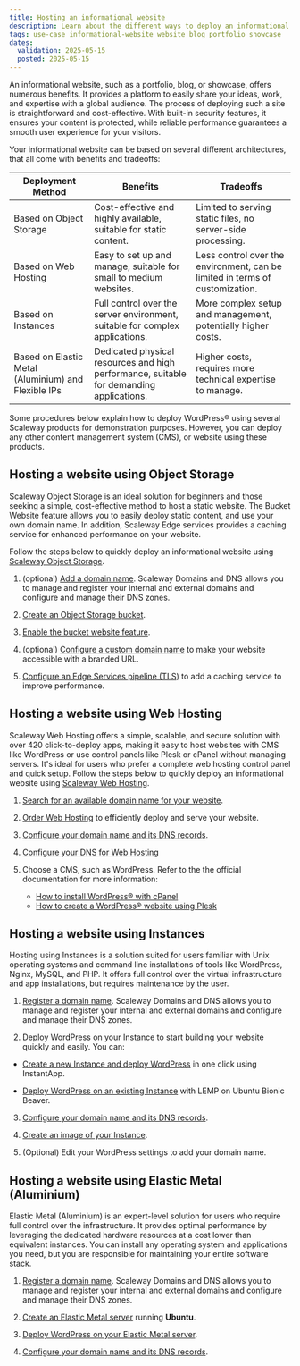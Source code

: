 ```yaml
---
title: Hosting an informational website
description: Learn about the different ways to deploy an informational website (blog, portfolio, showcase) with Scaleway.
tags: use-case informational-website website blog portfolio showcase
dates:
  validation: 2025-05-15
  posted: 2025-05-15
---
```


An informational website, such as a portfolio, blog, or showcase, offers numerous benefits. It provides a platform to easily share your ideas, work, and expertise with a global audience. The process of deploying such a site is straightforward and cost-effective. With built-in security features, it ensures your content is protected, while reliable performance guarantees a smooth user experience for your visitors.

Your informational website can be based on several different architectures, that all come with benefits and tradeoffs:

| Deployment Method       | Benefits                                      | Tradeoffs                            |
|-------------------------|-----------------------------------------------|--------------------------------------|
| Based on Object Storage | Cost-effective and highly available, suitable for static content. | Limited to serving static files, no server-side processing. |
| Based on Web Hosting    | Easy to set up and manage, suitable for small to medium websites. | Less control over the environment, can be limited in terms of customization. |
| Based on Instances      | Full control over the server environment, suitable for complex applications. | More complex setup and management, potentially higher costs. |
| Based on Elastic Metal (Aluminium) and Flexible IPs | Dedicated physical resources and high performance, suitable for demanding applications. | Higher costs, requires more technical expertise to manage. |

<Message type="note">
Some procedures below explain how to deploy WordPress® using several Scaleway products for demonstration purposes. However, you can deploy any other content management system (CMS), or website using these products.
</Message>

## Hosting a website using Object Storage

Scaleway Object Storage is an ideal solution for beginners and those seeking a simple, cost-effective method to host a static website. The Bucket Website feature allows you to easily deploy static content, and use your own domain name. In addition, Scaleway Edge services provides a caching service for enhanced performance on your website.

Follow the steps below to quickly deploy an informational website using [Scaleway Object Storage](/object-storage/).

1. (optional) [Add a domain name](/domains-and-dns/quickstart/#how-to-register-an-internal-domain/). Scaleway Domains and DNS allows you to manage and register your internal and external domains and configure and manage their DNS zones.

2. [Create an Object Storage bucket](/object-storage/how-to/create-a-bucket/).

3. [Enable the bucket website feature](/object-storage/how-to/use-bucket-website/).

4. (optional) [Configure a custom domain name](/tutorials/s3-customize-url-cname/) to make your website  accessible with a branded URL.

5. [Configure an Edge Services pipeline (TLS)](/edge-services/quickstart/) to add a caching service to improve performance.

## Hosting a website using Web Hosting

Scaleway Web Hosting offers a simple, scalable, and secure solution with over 420 click-to-deploy apps, making it easy to host websites with CMS like WordPress or use control panels like Plesk or cPanel without managing servers. It's ideal for users who prefer a complete web hosting control panel and quick setup. Follow the steps below to quickly deploy an informational website using [Scaleway Web Hosting](/webhosting/).

1. [Search for an available domain name for your website](/domains-and-dns/quickstart/#how-to-register-an-internal-domain/). 

2. [Order Web Hosting](/webhosting/how-to/order-webhosting/) to efficiently deploy and serve your website.

3. [Configure your domain name and its DNS records](/domains-and-dns/how-to/configure-dns-zones/).

4. [Configure your DNS for Web Hosting](/webhosting/quickstart/#how-to-configure-dns-for-web-hosting)

5. Choose a CMS, such as WordPress. Refer to the the official documentation for more information:
    - [How to install WordPress® with cPanel](https://docs.cpanel.net/knowledge-base/third-party/how-to-install-wordpress-with-cpanel/)
    - [How to create a WordPress® website using Plesk](https://www.plesk.com/blog/guides/how-to-create-a-wordpress-website/)

## Hosting a website using Instances	

Hosting using Instances is a solution suited for users familiar with Unix operating systems and command line installations of tools like WordPress, Nginx, MySQL, and PHP. It offers full control over the virtual infrastructure and app installations, but requires maintenance by the user.

1. [Register a domain name](/domains-and-dns/quickstart/#how-to-register-an-internal-domain/). Scaleway Domains and DNS allows you to manage and register your internal and external domains and configure and manage their DNS zones.

2. Deploy WordPress on your Instance to start building your website quickly and easily. You can:

  - [Create a new Instance and deploy WordPress](/tutorials/wordpress-instantapp/) in one click using InstantApp.

  - [Deploy WordPress on an existing Instance](/tutorials/wordpress-lemp-stack/) with LEMP on Ubuntu Bionic Beaver.

3. [Configure your domain name and its DNS records](/domains-and-dns/how-to/configure-dns-zones/).

4. [Create an image of your Instance](/instances/how-to/create-a-backup/).

5. (Optional) Edit your WordPress settings to add your domain name.

## Hosting a website using Elastic Metal (Aluminium)

Elastic Metal (Aluminium) is an expert-level solution for users who require full control over the infrastructure. It provides optimal performance by leveraging the dedicated hardware resources at a cost lower than equivalent instances. You can install any operating system and applications you need, but you are responsible for maintaining your entire software stack.

1. [Register a domain name](/domains-and-dns/quickstart/#how-to-register-an-internal-domain/). Scaleway Domains and DNS allows you to manage and register your internal and external domains and configure and manage their DNS zones.

2. [Create an Elastic Metal server](/elastic-metal/how-to/create-server/) running **Ubuntu**.

2. [Deploy WordPress on your Elastic Metal server](/tutorials/wordpress-lemp-stack/#installing-the-stack).

3. [Configure your domain name and its DNS records](/domains-and-dns/how-to/configure-dns-zones/).
